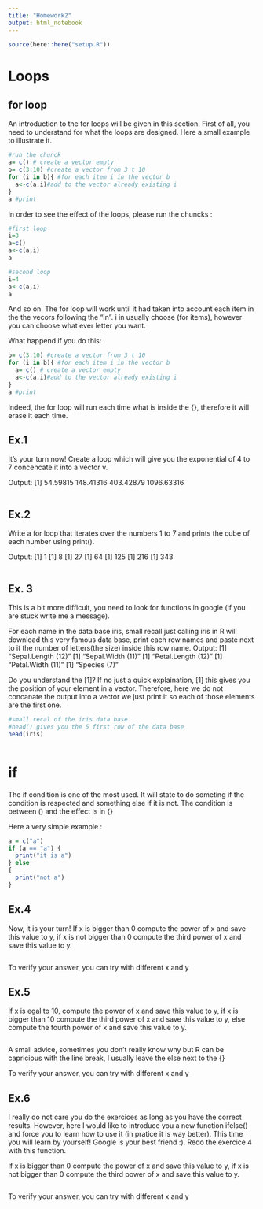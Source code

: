 ```yaml
---
title: "Homework2"
output: html_notebook
---
```

```r
source(here::here("setup.R"))
```


# Loops 

## for loop

An introduction to the for loops will be given in this section. First of all, you need to understand for what the loops are designed. Here a small example to illustrate it.
```r
#run the chunck
a= c() # create a vector empty
b= c(3:10) #create a vector from 3 t 10
for (i in b){ #for each item i in the vector b 
  a<-c(a,i)#add to the vector already existing i
}
a #print

```


In order to see the effect of the loops, please run the chuncks :
 
```r
#first loop
i=3
a=c()
a<-c(a,i)
a
```

```r
#second loop
i=4
a<-c(a,i)
a
```
 
And so on. The for loop will work until it had taken into account each item in the the vecors following the "in". i in usually choose (for items), however you can choose what ever letter you want.

What happend if you do this:
```r

b= c(3:10) #create a vector from 3 t 10
for (i in b){ #for each item i in the vector b 
  a= c() # create a vector empty
  a<-c(a,i)#add to the vector already existing i
}
a #print

```
Indeed, the for loop will run each time what is inside the {}, therefore it will erase it each time. 

## Ex.1

It's your turn now! Create a loop which will give you the exponential of 4 to 7 concencate it into a vector v.

Output:
[1]   54.59815  148.41316  403.42879 1096.63316
 
 
```r

```
 
 
 
## Ex.2 

Write a for loop that iterates over the numbers 1 to 7 and prints the cube of each number using print().

Output:
[1] 1
[1] 8
[1] 27
[1] 64
[1] 125
[1] 216
[1] 343

```r

```

## Ex. 3

This is a bit more difficult, you need to look for functions in google (if you are stuck write me a message).

For each name in the data base iris, small recall just calling iris in R will download this very famous data base, print each row names and paste next to it the number of letters(the size) inside this row name. 
Output:
[1] "Sepal.Length (12)"
[1] "Sepal.Width (11)"
[1] "Petal.Length (12)"
[1] "Petal.Width (11)"
[1] "Species (7)"

Do you understand the [1]? If no just a quick explaination, [1] this gives you the position of your element in a vector. Therefore, here we do not concanate the output into a vector we just print it so each of those elements are the first one.
```r
#small recal of the iris data base
#head() gives you the 5 first row of the data base
head(iris)
```

```r

```


# if 

The if condition is one of the most used. It will state to do someting if the condition is respected and something else if it is not. The condition is between () and the effect is in {}


Here a very simple example :

```r
a = c("a")
if (a == "a") {
  print("it is a")
} else
{
  print("not a")
}
```

## Ex.4

Now, it is your turn! 
If x is bigger than 0 compute the power of x and save this value to y, 
if x is not bigger than 0 compute the third power of x and save this value to y.

```r

```

To verify your answer, you can try with different x and y 

## Ex.5

If x is egal to 10, compute the power of x and save this value to y, 
if x is bigger than 10 compute the third power of x and save this value to y,
else compute the fourth power of x and save this value to y.

```r

```

A small advice, sometimes you don't really know why but R can be capricious with the line break, I usually leave the else next to the {}

To verify your answer, you can try with different x and y 

## Ex.6 

I really do not care you do the exercices as long as you have the correct results. However, here I would like to introduce you a new function ifelse() and force you to learn how to use it (in pratice it is way better). This time you will learn by yourself! Google is your best friend :). Redo the exercice 4 with this function.

If x is bigger than 0 compute the power of x and save this value to y, 
if x is not bigger than 0 compute the third power of x and save this value to y.

```r

```

To verify your answer, you can try with different x and y 